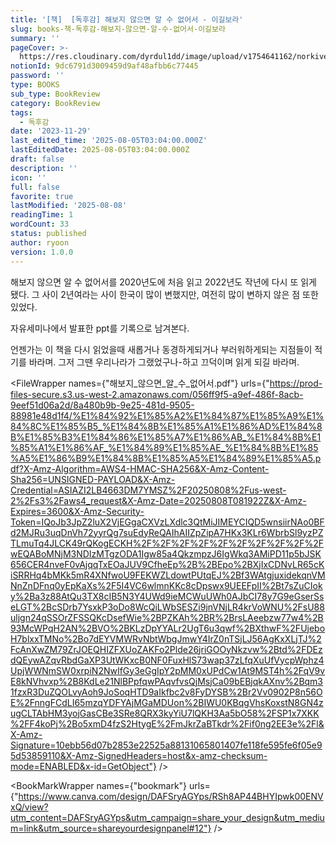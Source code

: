 ```yaml
---
title: '[책]  [독후감] 해보지 않으면 알 수 없어서 - 이길보라'
slug: books-책-독후감-해보지-않으면-알-수-없어서-이길보라
summary: ''
pageCover: >-
  https://res.cloudinary.com/dyrdul1dd/image/upload/v1754641162/norkive-notion-images/1754641161742-Read.jpg
notionId: 9dc6791d3009459d9af48afbb6c77445
password: ''
type: BOOKS
sub_type: BookReview
category: BookReview
tags:
  - 독후감
date: '2023-11-29'
last_edited_time: '2025-08-05T03:04:00.000Z'
lastEditedDate: 2025-08-05T03:04:00.000Z
draft: false
description: ''
icon: ''
full: false
favorite: true
lastModified: '2025-08-08'
readingTime: 1
wordCount: 33
status: published
author: ryoon
version: 1.0.0
---
```


해보지 않으면 알 수 없어서를 2020년도에 처음 읽고 2022년도 작년에 다시 또 읽게 됐다. 그 사이 2년여라는 사이 한국이 많이 변했지만, 여전히 많이 변하지 않은 점 또한 있었다.


자유세미나에서 발표한 ppt를 기록으로 남겨본다.


언젠가는 이 책을 다시 읽었을때 새롭거나 동경하게되거나 부러워하게되는 지점들이 적기를 바라며. 그저 그땐 우리나라가 그랬었구나-하고 끄덕이며 읽게 되길 바라며.


<FileWrapper names={"해보지_않으면_알_수_없어서.pdf"} urls={"https://prod-files-secure.s3.us-west-2.amazonaws.com/056ff9f5-a9ef-486f-8acb-9eef51d06a2d/8a480b9b-9e25-481d-9505-88981e48d1f4/%E1%84%92%E1%85%A2%E1%84%87%E1%85%A9%E1%84%8C%E1%85%B5_%E1%84%8B%E1%85%A1%E1%86%AD%E1%84%8B%E1%85%B3%E1%84%86%E1%85%A7%E1%86%AB_%E1%84%8B%E1%85%A1%E1%86%AF_%E1%84%89%E1%85%AE_%E1%84%8B%E1%85%A5%E1%86%B9%E1%84%8B%E1%85%A5%E1%84%89%E1%85%A5.pdf?X-Amz-Algorithm=AWS4-HMAC-SHA256&X-Amz-Content-Sha256=UNSIGNED-PAYLOAD&X-Amz-Credential=ASIAZI2LB4663DM7YMSZ%2F20250808%2Fus-west-2%2Fs3%2Faws4_request&X-Amz-Date=20250808T081922Z&X-Amz-Expires=3600&X-Amz-Security-Token=IQoJb3JpZ2luX2VjEGgaCXVzLXdlc3QtMiJIMEYCIQD5wnsiirNAo0BFd2MJRu3uqDnVh72yyrQg7suEdyReQAIhAIIZpZipA7HKx3KLr6WbrbSl9yzPZTLmuTq4JLCK49rQKogECKH%2F%2F%2F%2F%2F%2F%2F%2F%2F%2FwEQABoMNjM3NDIzMTgzODA1Igw85a4QkzmpzJ6IgWkq3AMiPD11p5bJSK656CER4nveF0vAjqqTxEOaJUV9CfheEp%2B%2BEpo%2BXjIxCDNvLR65cKiSRRHq4bMKk5mR4XNfwoU9FEKWZLdowtPUtqEJ%2Bf3WAtgjuxidekqnVMNnZnDFnq0yEpKaXs%2F5I4VC6wlmnKKc8cDpswx9UEEFpII%2Bt7sZuCIoky%2Ba3z88AtQu3TX8cIB5N3Y4UWd9ieMCWuUWh0AJbCI78y7G9eGserSseLGT%2BcSDrb7YsxkP3oDo8WcQiLWbSESZi9jnVNjLR4krVoWNU%2FsU88uljgn24qSSOrZFSSQKcDsefWie%2BPZKAh%2BR%2BrsLAeebzw77w4%2B93McWPqH2AN%2BVO%2BKLzDpYYALr2UgT6u3qwf%2BXthwF%2FUjeboH7blxxTMNo%2Bo7dEYVMWRvNbtWbgJmwY4IrZ0nTSjLJ56AgKxXLjTJ%2FcAnXwZM79ZrJOEQHIZFXUoZAKFo2Plde26jriGOOyNkzvw%2Btd%2FDEzdQEywAZqvRbdGaXP3UtWKxcB0NF0FuxHlS73wap37zLfqXuUfVycpWphz4UpjWWNmSW0xrpiN2NwIfGy3eGgIpY2pMM0xUPdCw1At9MST4h%2FqV9vE8kNVhvxp%2B8KdLe21NlBPpfqwPAqvfvsQjMsjCa09bEBjqkAXnv%2Bqm31fzxR3DuZQOLvyAoh9JoSoqHTD9aIkfbc2v8FyDYSB%2Br2Vv0902P8n56OE%2FnngFCdLI65mzqYDFYAjMGaMDUon%2BIWU0KBqgVhsKoxstN8GN4zugCLTAbHM3yojGasCBe3SRe8QRX3kyYiU7lQKH3Aa5bO58%2FSP1x7XKK%2FF4koPj%2Bo5xmD4fzS2HtygE%2FmJkrZaBTkdr%2Fif0ng2EE3e%2Fl&X-Amz-Signature=10ebb56d07b2853e22525a88131065801407fe118fe595fe6f05e95d53859110&X-Amz-SignedHeaders=host&x-amz-checksum-mode=ENABLED&x-id=GetObject"} />


<BookMarkWrapper names={"bookmark"} urls={"https://www.canva.com/design/DAFSryAGYps/RSh8AP44BHYIpwk00ENVxQ/view?utm_content=DAFSryAGYps&utm_campaign=share_your_design&utm_medium=link&utm_source=shareyourdesignpanel#12"} />

